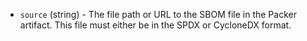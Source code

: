 <!-- Code generated from the comments of the Config struct in provisioner/hcp-sbom/provisioner.go; DO NOT EDIT MANUALLY -->

- `source` (string) - The file path or URL to the SBOM file in the Packer artifact.
  This file must either be in the SPDX or CycloneDX format.

<!-- End of code generated from the comments of the Config struct in provisioner/hcp-sbom/provisioner.go; -->
